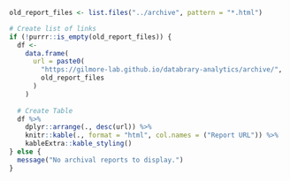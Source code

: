 <!-- # Get List of Reports -->

```r
old_report_files <- list.files("../archive", pattern = "*.html")
```

```r
# Create list of links
if (!purrr::is_empty(old_report_files)) {
  df <-
    data.frame(
      url = paste0(
        "https://gilmore-lab.github.io/databrary-analytics/archive/",
        old_report_files
      )
    )
  
  # Create Table
  df %>%
    dplyr::arrange(., desc(url)) %>%
    knitr::kable(., format = "html", col.names = ("Report URL")) %>%
    kableExtra::kable_styling()
} else {
  message("No archival reports to display.")
}
```